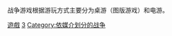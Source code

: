 战争游戏根据游玩方式主要分为桌游（图版游戏）和电游。
[[Category:戰爭題材作品|遊戲]]
[[Category:各类型電子遊戲|3]]
[[Category:依媒介划分的战争|Category:依媒介划分的战争]]